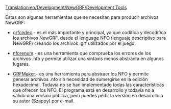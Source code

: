 [[Translation:en/Development/NewGRF/Development Tools]]

Estas son algunas herramientas que se necesitan para producir archivos NewGRF:

* [http://www.openttd.org/download-grfcodec grfcodec].-  es el más importante y principal, ya que codifica y decodifica los archivos NewGRF, desde el lenguage NFO (lenguaje descriptivo para NewGRF) creando los archivos .grf utilizados por el juego.

* [http://www.openttd.org/download-nforenum nforenum].- es una herramienta que comprueba los errores de los archivos .nfo y permite utilizar una sintaxis menos abstracta en algunos lugares.

* [http://www.tt-forums.net/viewtopic.php?f=68&t=10167 GRFMaker].- es una herramienta para abstraer los NFO y permite generar archivos .nfo sin necesidad de sumergirse en la edición hexadecimal. Todavía no se han implementado todas las características que ofrecen los NFO. El programa está en desarrollo y todavía no a salido una versión pública, pero puedes pedir la versión en desarrollo a su autor (Szappy) por e-mail.